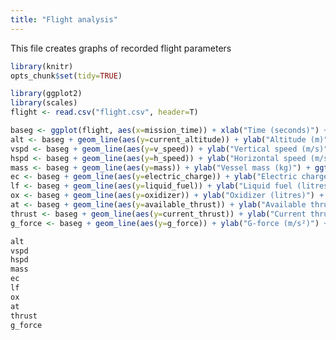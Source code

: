 ```yaml
---
title: "Flight analysis"
---
```


This file creates graphs of recorded flight parameters

```r
library(knitr)
opts_chunk$set(tidy=TRUE)
```

```r
library(ggplot2)
library(scales)
flight <- read.csv("flight.csv", header=T)
```

```r
baseg <- ggplot(flight, aes(x=mission_time)) + xlab("Time (seconds)") + theme_classic()
alt <- baseg + geom_line(aes(y=current_altitude)) + ylab("Altitude (m)") + ggtitle("Altitude")
vspd <- baseg + geom_line(aes(y=v_speed)) + ylab("Vertical speed (m/s)") + ggtitle("Vertical speed")
hspd <- baseg + geom_line(aes(y=h_speed)) + ylab("Horizontal speed (m/s)") + ggtitle("Horizontal speed")
mass <- baseg + geom_line(aes(y=mass)) + ylab("Vessel mass (kg)") + ggtitle("Mass")
ec <- baseg + geom_line(aes(y=electric_charge)) + ylab("Electric charge") + ggtitle("Electric charge")
lf <- baseg + geom_line(aes(y=liquid_fuel)) + ylab("Liquid fuel (litres)") + ggtitle("Liquid fuel")
ox <- baseg + geom_line(aes(y=oxidizer)) + ylab("Oxidizer (litres)") + ggtitle("Oxidizer")
at <- baseg + geom_line(aes(y=available_thrust)) + ylab("Available thrust (Newtons)") + ggtitle("Available thrust")
thrust <- baseg + geom_line(aes(y=current_thrust)) + ylab("Current thrust (Newtons)") + ggtitle("Current thrust")
g_force <- baseg + geom_line(aes(y=g_force)) + ylab("G-force (m/s²)") + ggtitle("G-force")
```

```r
alt 
vspd
hspd
mass
ec
lf
ox
at
thrust
g_force
```
